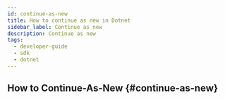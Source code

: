 ```yaml
---
id: continue-as-new
title: How to continue as new in Dotnet
sidebar_label: Continue as new
description: Continue as new
tags:
  - developer-guide
  - sdk
  - dotnet
---
```


## How to Continue-As-New {#continue-as-new}

<!-- CONTENT-->
<!-- .NET specific example of continue-as-new-->

